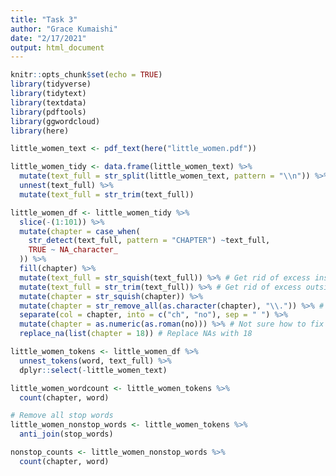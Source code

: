 ```yaml
---
title: "Task 3"
author: "Grace Kumaishi"
date: "2/17/2021"
output: html_document
---
```


```r
knitr::opts_chunk$set(echo = TRUE)
library(tidyverse)
library(tidytext)
library(textdata)
library(pdftools)
library(ggwordcloud)
library(here)
```

```r
little_women_text <- pdf_text(here("little_women.pdf")) 
```

```r
little_women_tidy <- data.frame(little_women_text) %>% 
  mutate(text_full = str_split(little_women_text, pattern = "\\n")) %>% 
  unnest(text_full) %>% 
  mutate(text_full = str_trim(text_full)) 

little_women_df <- little_women_tidy %>% 
  slice(-(1:101)) %>% 
  mutate(chapter = case_when(
    str_detect(text_full, pattern = "CHAPTER") ~text_full,
    TRUE ~ NA_character_
  )) %>% 
  fill(chapter) %>% 
  mutate(text_full = str_squish(text_full)) %>% # Get rid of excess inside space in text_full
  mutate(text_full = str_trim(text_full)) %>% # Get rid of excess outside space
  mutate(chapter = str_squish(chapter)) %>% 
  mutate(chapter = str_remove_all(as.character(chapter), "\\.")) %>% # remove "." after roman numerals
  separate(col = chapter, into = c("ch", "no"), sep = " ") %>% 
  mutate(chapter = as.numeric(as.roman(no))) %>% # Not sure how to fix this??
  replace_na(list(chapter = 18)) # Replace NAs with 18
```

```r
little_women_tokens <- little_women_df %>% 
  unnest_tokens(word, text_full) %>% 
  dplyr::select(-little_women_text)

little_women_wordcount <- little_women_tokens %>% 
  count(chapter, word)
```

```r
# Remove all stop words
little_women_nonstop_words <- little_women_tokens %>% 
  anti_join(stop_words)

nonstop_counts <- little_women_nonstop_words %>% 
  count(chapter, word)
```

